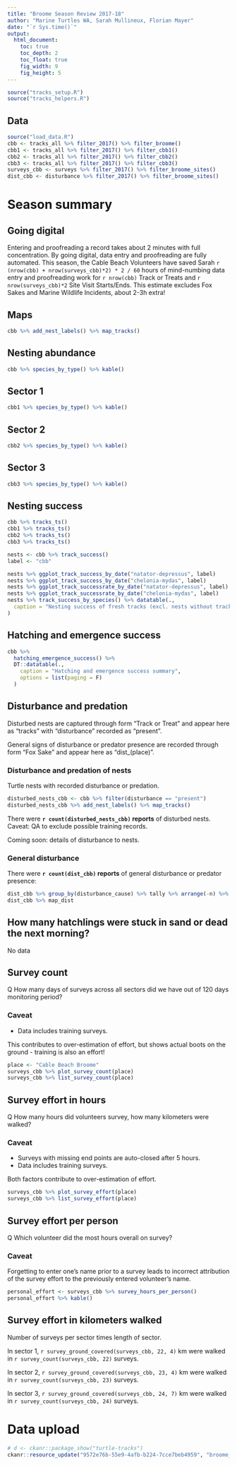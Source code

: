 ```yaml
---
title: "Broome Season Review 2017-18"
author: "Marine Turtles WA, Sarah Mullineux, Florian Mayer"
date: "`r Sys.time()`"
output:
  html_document:
    toc: true
    toc_depth: 2
    toc_float: true
    fig_width: 9
    fig_height: 5
---
```


```r
source("tracks_setup.R")
source("tracks_helpers.R")
```

## Data

```r
source("load_data.R")
cbb <- tracks_all %>% filter_2017() %>% filter_broome()
cbb1 <- tracks_all %>% filter_2017() %>% filter_cbb1()
cbb2 <- tracks_all %>% filter_2017() %>% filter_cbb2()
cbb3 <- tracks_all %>% filter_2017() %>% filter_cbb3()
surveys_cbb <- surveys %>% filter_2017() %>% filter_broome_sites()
dist_cbb <- disturbance %>% filter_2017() %>% filter_broome_sites()
```

# Season summary

## Going digital
Entering and proofreading a record takes about 2 minutes with full concentration.
By going digital, data entry and proofreading are fully automated.
This season, the Cable Beach Volunteers have saved Sarah 
`r (nrow(cbb) + nrow(surveys_cbb)*2) * 2 / 60` hours of mind-numbing data entry
and proofreading work for `r nrow(cbb)` Track or Treats and 
`r nrow(surveys_cbb)*2` Site Visit Starts/Ends. 
This estimate excludes Fox Sakes and Marine Wildlife Incidents, about 2-3h extra!

## Maps
```r
cbb %>% add_nest_labels() %>% map_tracks()
```

## Nesting abundance
```r
cbb %>% species_by_type() %>% kable()
```

## Sector 1
```r
cbb1 %>% species_by_type() %>% kable()
```

## Sector 2
```r
cbb2 %>% species_by_type() %>% kable()
```

## Sector 3
```r
cbb3 %>% species_by_type() %>% kable()
```

## Nesting success 

```r
cbb %>% tracks_ts()
cbb1 %>% tracks_ts()
cbb2 %>% tracks_ts()
cbb3 %>% tracks_ts()

nests <- cbb %>% track_success()
label <- "cbb"

nests %>% ggplot_track_success_by_date("natator-depressus", label)
nests %>% ggplot_track_success_by_date("chelonia-mydas", label)
nests %>% ggplot_track_successrate_by_date("natator-depressus", label)
nests %>% ggplot_track_successrate_by_date("chelonia-mydas", label)
nests %>% track_success_by_species() %>% datatable(.,
  caption = "Nesting success of fresh tracks (excl. nests without tracks and tagging)"
)
```

## Hatching and emergence success
```r
cbb %>%
  hatching_emergence_success() %>%
  DT::datatable(.,
    caption = "Hatching and emergence success summary",
    options = list(paging = F)
  )
```

## Disturbance and predation
Disturbed nests are captured through form "Track or Treat" and appear here
as "tracks" with "disturbance" recorded as "present".

General signs of disturbance or predator presence are recorded through form 
"Fox Sake" and appear here as "dist_(place)".

### Disturbance and predation of nests
Turtle nests with recorded disturbance or predation.

```r
disturbed_nests_cbb <- cbb %>% filter(disturbance == "present")
disturbed_nests_cbb %>% add_nest_labels() %>% map_tracks()
```

There were **`r count(disturbed_nests_cbb)` reports** of disturbed nests. Caveat: QA to exclude possible training records.

Coming soon: details of disturbance to nests.

### General disturbance
There were **`r count(dist_cbb)` reports** of general disturbance or predator presence:

```r
dist_cbb %>% group_by(disturbance_cause) %>% tally %>% arrange(-n) %>% kable
dist_cbb %>% map_dist
```

## How many hatchlings were stuck in sand or dead the next morning?
No data

## Survey count
Q How many days of surveys across all sectors did we have out of 120 days monitoring period?

### Caveat
* Data includes training surveys.

This contributes to over-estimation of effort, but shows actual boots on the 
ground - training is also an effort!

```r
place <- "Cable Beach Broome"
surveys_cbb %>% plot_survey_count(place)
surveys_cbb %>% list_survey_count(place)
```

## Survey effort in hours
Q How many hours did volunteers survey, how many kilometers were walked?

### Caveat
* Surveys with missing end points are auto-closed after 5 hours. 
* Data includes training surveys.

Both factors contribute to over-estimation of effort.

```r
surveys_cbb %>% plot_survey_effort(place)
surveys_cbb %>% list_survey_effort(place)
```

## Survey effort per person
Q Which volunteer did the most hours overall on survey?

### Caveat
Forgetting to enter one's name prior to a survey leads to incorrect attribution
of the survey effort to the previously entered volunteer's name.

```r
personal_effort <- surveys_cbb %>% survey_hours_per_person()
personal_effort %>% kable()
```

## Survey effort in kilometers walked
Number of surveys per sector times length of sector.

In sector 1, `r survey_ground_covered(surveys_cbb, 22, 4)` km were walked 
in `r survey_count(surveys_cbb, 22)` surveys.

In sector 2, `r survey_ground_covered(surveys_cbb, 23, 4)` km were walked 
in `r survey_count(surveys_cbb, 23)` surveys.

In sector 3, `r survey_ground_covered(surveys_cbb, 24, 7)` km were walked 
in `r survey_count(surveys_cbb, 24)` surveys.

# Data upload

```r
# d <- ckanr::package_show("turtle-tracks")
ckanr::resource_update("9572e76b-55e9-4afb-b224-7cce7beb4959", "broome_2017-18.html")
```

